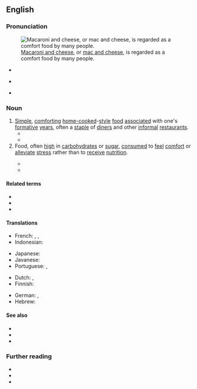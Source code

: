 ==English==
{{was wotd|2021|December|5}}

===Pronunciation===
[[File:7323Cuisine of Bulacan 17.jpg|thumb|[[macaroni and cheese|Macaroni and cheese]], or [[mac and cheese]], is regarded as a comfort food by many people.]]

* {{a|RP}} {{IPA|en|/ˈkʌmfət ˌfuːd/}}
* {{a|GA}} {{IPA|en|/ˈkʌmfɚt ˌfud/}}
* {{hyphenation|en|com|fort food}}

===Noun===
{{en-noun|~}} {{term-label|en|originally|US}}

# [[simple|Simple]], [[comforting#Adjective|comforting]] [[homecooked|home-cooked]]-[[style#Noun|style]] [[food]] [[associate]]d with one's [[formative]] [[year]]s, often a [[staple#Noun|staple]] of [[diner]]s and other [[informal]] [[restaurant]]s.
#* {{quote-journal|en|title=Comfort foods for breakfast|editor={{w|Eugene Patterson}}|newspaper=[[w:The Atlanta Journal-Constitution|The Atlanta Constitution]]|location=Atlanta, Ga.|publisher={{w|Ralph McGill}}|date=15 March 1962|volume=XCIV|issue=229|page=3-F|pageurl=https://www.newspapers.com/clip/79734686/comfort-food/|columns=1–2|oclc=225049322|passage=People like soup. It's what a psychologist would call a '''comfort food'''. Easy to eat, easy to digest, hearty soups are quick energy builders.}}
#* {{quote-journal|en|author=Joyce Brothers|authorlink=Joyce Brothers|title=Obesity might be related to psychological problems|editor=John O. Ferris|newspaper=The Muncie Star|location=Muncie, Ind.|publisher=Muncie Newspapers|date=7 November 1966|volume=90|issue=190|page=7|pageurl=https://www.newspapers.com/clip/79735648/comfort-food/|column=6|oclc=9293344|passage=Studies indicate that most adults, when under severe emotional stress, turn to what could be called "'''comfort food'''"—food associated with the security of childhood, like mother's poached egg, for famous chicken soup.}}
# Food, often [[high#Adjective|high]] in [[carbohydrate]]s or [[sugar#Noun|sugar]], [[consume]]d to [[feel#Verb|feel]] [[comfort#Noun|comfort]] or [[alleviate]] [[stress#Noun|stress]] rather than to [[receive]] [[nutrition]].
#: {{ux|en|After the relationship ended, she overindulged on '''comfort food''' every night.}}
#* {{quote-journal|en|author=Betty Boxold|title=Betty’s Column|editor=A. A. Smyser|newspaper={{w|Honolulu Star-Bulletin}}|edition=home|location=Honolulu, Hi.|publisher=Porter Dickinson|date=25 March 1966|volume=55|issue=145|page=C-2|pageurl=https://www.newspapers.com/clip/79736696/comfort-food/|column=1|issn=2326-1137|oclc=8807359|passage=In his recently published "The Thin Book by a Formerly Fat Psychiatrist," Dr. [[w:Theodore Isaac Rubin|[Theodore Isaac] Rubin]] applauds "'''comfort foods'''" for dieters. He states that it is important for dieters to have a comforting food on hand that can be quickly prepared&nbsp;– "fat people are most receptive to comfort." At the top of his list of '''comfort foods''' is tea. He recommends it to dieters because it's calorie-free, can be drunk hot or cold and gives a little lift&nbsp;…}}
#* {{quote-journal|en|author=Cari Romm|title=Why Comfort Food Comforts: A New Study Looks at the Intersection of Taste, Nostalgia, and Loneliness|editor={{w|Jeffrey Goldberg}}|magazine={{w|The Atlantic}}|archiveurl=https://web.archive.org/web/20210607231722if_/https://www.theatlantic.com/health/archive/2015/04/why-comfort-food-comforts/389613/|archivedate=7 June 2021|location=Washington, D.C.|publisher=The Atlantic Monthly Group|date=4 April 2015|issn=1072-7825|oclc=936540106|passage=['''C''']'''omfort food'''’s power may lie primarily in the associations it calls to mind. People who have positive family relationships are more likely to reach for reminders of those relationships in times of sadness—and often, those reminders come in the form of something edible.}}

====Related terms====
* {{l|en|comfort-eat}}
* {{l|en|comfort eating}}
* {{l|en|comfortfic}}

====Translations====
{{trans-top|simple, comforting home-cooked-style food associated with one’s formative years}}
* French: {{t|fr|aliment-doudou|m}}, {{t|fr|aliment-réconfort|m}}, {{t|fr|aliment réconfortant|m}}
* Indonesian: {{t|id|makanan rumahan}}
{{trans-mid}}
* Japanese: {{t|ja|コンフォート・フード}}
* Javanese: {{t|jv|olahan omahan}}
* Portuguese: {{t|pt|comida de conforto|f}}, {{t|pt|comida caseira|f}}
{{trans-bottom}}

{{trans-top|food consumed to feel comfort or alleviate stress}}
* Dutch: {{t+|nl|troosteten|n}}, {{t|nl|troostvoedsel|n}}
* Finnish: {{t|fi|lohturuoka}}
{{trans-mid}}
* German: {{t|de|Nervennahrung|f}}, {{t+|de|Seelentröster|m}}
* Hebrew: {{t|he|אוכל מנחם|alt=אוכל מנחם \ אֹכֶל מְנַחֵם|tr=okhél m'nakhém|m}}
{{trans-bottom}}

====See also====
* {{l|en|eat one's feelings}}
* {{l|en|grub out}}
* {{l|en|soul food}}

===Further reading===
* {{pedia}}
* {{R:OED Online|subentry=comfort food|subpos=n|subid=8985487|entry=comfort|pos=n|id=36890|date=1997}}
* {{R:Lexico|pos=n}}